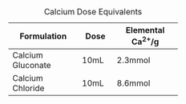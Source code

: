 +-------------------+------+--------------------+
| Formulation       | Dose | Elemental Ca^2+^/g |
+===================+======+====================+
| Calcium Gluconate | 10mL | 2.3mmol            |
+-------------------+------+--------------------+
| Calcium Chloride  | 10mL | 8.6mmol            |
+-------------------+------+--------------------+

: Calcium Dose Equivalents